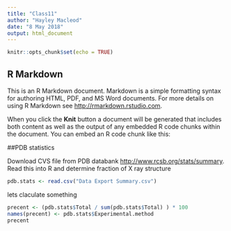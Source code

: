 ```yaml
---
title: "Class11"
author: "Hayley Macleod"
date: "8 May 2018"
output: html_document
---
```


```r
knitr::opts_chunk$set(echo = TRUE)
```

## R Markdown

This is an R Markdown document. Markdown is a simple formatting syntax for authoring HTML, PDF, and MS Word documents. For more details on using R Markdown see <http://rmarkdown.rstudio.com>.

When you click the **Knit** button a document will be generated that includes both content as well as the output of any embedded R code chunks within the document. You can embed an R code chunk like this:

##PDB statistics

Download CVS file from PDB databank <http://www.rcsb.org/stats/summary>. Read this into R and determine fraction of X ray structure 

```r
pdb.stats <- read.csv("Data Export Summary.csv")
```

lets claculate something

```r
precent <- (pdb.stats$Total / sum(pdb.stats$Total) ) * 100 
names(precent) <- pdb.stats$Experimental.method
precent
```



